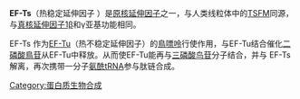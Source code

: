 {{Unreferenced|time=2022-02-10T11:37:12+00:00}}
{{Pfam box
|Name=EF-Ts, bacterial
|Symbol=EF-Ts/EF-1B
|InterPro=IPR001816
}}
{{Pfam box
|Name=EF-Ts dimerisation domain
|InterPro=IPR014039
|Pfam=PF00889
|Symbol=EF_TS 
}}
'''EF-Ts'''（热稳定延伸因子 {{lang-en|'''elongation factor thermo stable'''}}）是[[原核延伸因子|原核延伸因子]]之一，与人类线粒体中的[[TSFM|TSFM]]同源，与[[真核延伸因子1|真核延伸因子1]]β和γ亚基功能相同。

EF-Ts 作为[[EF-Tu|EF-Tu]]（热不稳定延伸因子）的[[鳥嘌呤|鳥嘌呤]]{{le|核苷酸交换因子|nucleotide exchange factor}}行使作用，与EF-Tu结合催化[[二磷酸鳥苷|二磷酸鳥苷]]从EF-Tu中释放。从而使EF-Tu能再与[[三磷酸鸟苷|三磷酸鸟苷]]分子结合，并与 EF-Ts解离，再次携带一分子[[氨酰tRNA|氨酰tRNA]]参与肽链合成。

{{遗传学/翻译}}

[[Category:蛋白质生物合成|Category:蛋白质生物合成]]


{{enzyme-stub}}